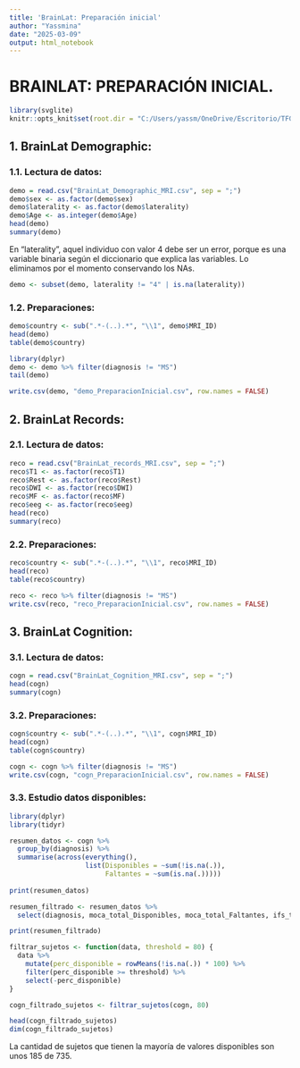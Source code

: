 ---
title: 'BrainLat: Preparación inicial'
author: "Yassmina"
date: "2025-03-09"
output: html_notebook
---

# BRAINLAT: PREPARACIÓN INICIAL.

```{r setup, include=FALSE}
library(svglite)
knitr::opts_knit$set(root.dir = "C:/Users/yassm/OneDrive/Escritorio/TFG/DATOS/MRI data")
```

## 1. BrainLat Demographic:

### 1.1. Lectura de datos:
```{r}
demo = read.csv("BrainLat_Demographic_MRI.csv", sep = ";")
demo$sex <- as.factor(demo$sex)
demo$laterality <- as.factor(demo$laterality)
demo$Age <- as.integer(demo$Age)
head(demo)
summary(demo)
```

En "laterality", aquel individuo con valor 4 debe ser un error, porque es una variable binaria según el diccionario que explica las variables. Lo eliminamos por el momento conservando los NAs.

```{r}
demo <- subset(demo, laterality != "4" | is.na(laterality))
```

### 1.2. Preparaciones:
```{r}
demo$country <- sub(".*-(..).*", "\\1", demo$MRI_ID)
head(demo)
table(demo$country)
```
```{r}
library(dplyr)
demo <- demo %>% filter(diagnosis != "MS")
tail(demo)
```
```{r}
write.csv(demo, "demo_PreparacionInicial.csv", row.names = FALSE) 
```


## 2. BrainLat Records:

### 2.1. Lectura de datos:
```{r}
reco = read.csv("BrainLat_records_MRI.csv", sep = ";")
reco$T1 <- as.factor(reco$T1)
reco$Rest <- as.factor(reco$Rest)
reco$DWI <- as.factor(reco$DWI)
reco$MF <- as.factor(reco$MF)
reco$eeg <- as.factor(reco$eeg)
head(reco)
summary(reco)
```

### 2.2. Preparaciones:
```{r}
reco$country <- sub(".*-(..).*", "\\1", reco$MRI_ID)
head(reco)
table(reco$country)
```
```{r}
reco <- reco %>% filter(diagnosis != "MS")
write.csv(reco, "reco_PreparacionInicial.csv", row.names = FALSE)
```


## 3. BrainLat Cognition:

### 3.1. Lectura de datos:
```{r}
cogn = read.csv("BrainLat_Cognition_MRI.csv", sep = ";")
head(cogn)
summary(cogn)
```

### 3.2. Preparaciones:
```{r}
cogn$country <- sub(".*-(..).*", "\\1", cogn$MRI_ID)
head(cogn)
table(cogn$country)
```
```{r}
cogn <- cogn %>% filter(diagnosis != "MS")
write.csv(cogn, "cogn_PreparacionInicial.csv", row.names = FALSE)
```

### 3.3. Estudio datos disponibles:
```{r}
library(dplyr)
library(tidyr)

resumen_datos <- cogn %>%
  group_by(diagnosis) %>%
  summarise(across(everything(), 
                   list(Disponibles = ~sum(!is.na(.)), 
                        Faltantes = ~sum(is.na(.)))))
  
print(resumen_datos)
```
```{r}
resumen_filtrado <- resumen_datos %>% 
  select(diagnosis, moca_total_Disponibles, moca_total_Faltantes, ifs_total_score_Disponibles, ifs_total_score_Faltantes)

print(resumen_filtrado)
```
```{r}
filtrar_sujetos <- function(data, threshold = 80) {
  data %>%
    mutate(perc_disponible = rowMeans(!is.na(.)) * 100) %>% 
    filter(perc_disponible >= threshold) %>%  
    select(-perc_disponible)  
}

cogn_filtrado_sujetos <- filtrar_sujetos(cogn, 80)

head(cogn_filtrado_sujetos)
dim(cogn_filtrado_sujetos)
```
La cantidad de sujetos que tienen la mayoría de valores disponibles son unos 185 de 735.




